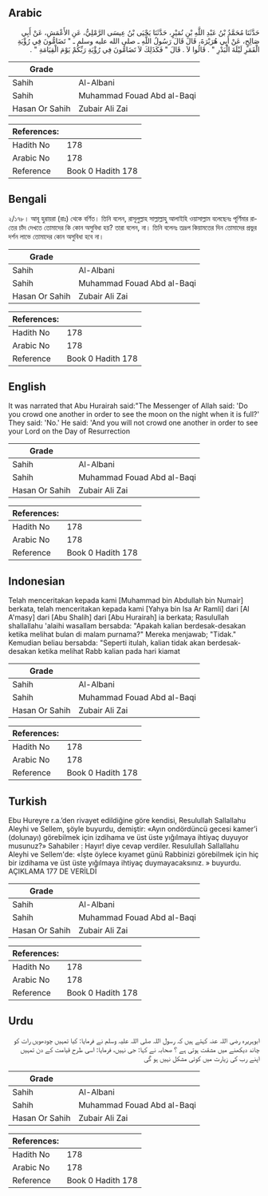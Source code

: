 ## Arabic


<div dir="rtl" lang="ar" style={{fontSize:'larger',backgroundColor:'#f8f9fa',padding:20}}>
حَدَّثَنَا مُحَمَّدُ بْنُ عَبْدِ اللَّهِ بْنِ نُمَيْرٍ، حَدَّثَنَا يَحْيَى بْنُ عِيسَى الرَّمْلِيُّ، عَنِ الأَعْمَشِ، عَنْ أَبِي صَالِحٍ، عَنْ أَبِي هُرَيْرَةَ، قَالَ قَالَ رَسُولُ اللَّهِ ـ صلى الله عليه وسلم ـ ‏"‏ تَضَامُّونَ فِي رُؤْيَةِ الْقَمَرِ لَيْلَةَ الْبَدْرِ ‏"‏ ‏.‏ قَالُوا لاَ ‏.‏ قَالَ ‏"‏ فَكَذَلِكَ لاَ تَضَامُّونَ فِي رُؤْيَةِ رَبِّكُمْ يَوْمَ الْقِيَامَةِ ‏"‏ ‏.‏
</div>
<div style={{backgroundColor:'#f8f9fa',padding:20, marginBottom: 10}}><table> <thead> <tr> <th>Grade</th> <th></th> </tr> </thead> <tbody> <tr><td>Sahih</td><td>Al-Albani</td></tr><tr><td>Sahih</td><td>Muhammad Fouad Abd al-Baqi</td></tr><tr><td>Hasan Or Sahih</td><td>Zubair Ali Zai</td></tr></tbody></table><table> <thead> <tr> <th>References:</th> <th></th> </tr> </thead> <tbody><tr><td>Hadith No</td><td>178</td></tr><tr><td>Arabic No</td><td>178</td></tr><tr><td>Reference</td><td>Book 0 Hadith 178</td></tr></tbody></table></div>

## Bengali


<div dir="ltr" lang="bn" style={{fontSize:'larger',backgroundColor:'#f8f9fa',padding:20}}>
২/১৭৮। আবূ হুরায়রা (রাঃ) থেকে বর্ণিত। তিনি বলেন, রাসূলুল্লাহ সাল্লাল্লাহু আলাইহি ওয়াসাল্লাম বলেছেনঃ পূর্ণিমার রাতের চাঁদ দেখতে তোমাদের কি কোন অসুবিধা হয়? তারা বলেন, না। তিনি বলেনঃ তদ্রূপ কিয়ামতের দিন তোমাদের প্রভুর দর্শন লাভে তোমাদের কোন অসুবিধা হবে না।
</div>
<div style={{backgroundColor:'#f8f9fa',padding:20, marginBottom: 10}}><table> <thead> <tr> <th>Grade</th> <th></th> </tr> </thead> <tbody> <tr><td>Sahih</td><td>Al-Albani</td></tr><tr><td>Sahih</td><td>Muhammad Fouad Abd al-Baqi</td></tr><tr><td>Hasan Or Sahih</td><td>Zubair Ali Zai</td></tr></tbody></table><table> <thead> <tr> <th>References:</th> <th></th> </tr> </thead> <tbody><tr><td>Hadith No</td><td>178</td></tr><tr><td>Arabic No</td><td>178</td></tr><tr><td>Reference</td><td>Book 0 Hadith 178</td></tr></tbody></table></div>

## English


<div dir="ltr" lang="en" style={{fontSize:'larger',backgroundColor:'#f8f9fa',padding:20}}>
It was narrated that Abu Hurairah said:"The Messenger of Allah said: 'Do you crowd one another in order to see the moon on the night when it is full?' They said: 'No.' He said: 'And you will not crowd one another in order to see your Lord on the Day of Resurrection
</div>
<div style={{backgroundColor:'#f8f9fa',padding:20, marginBottom: 10}}><table> <thead> <tr> <th>Grade</th> <th></th> </tr> </thead> <tbody> <tr><td>Sahih</td><td>Al-Albani</td></tr><tr><td>Sahih</td><td>Muhammad Fouad Abd al-Baqi</td></tr><tr><td>Hasan Or Sahih</td><td>Zubair Ali Zai</td></tr></tbody></table><table> <thead> <tr> <th>References:</th> <th></th> </tr> </thead> <tbody><tr><td>Hadith No</td><td>178</td></tr><tr><td>Arabic No</td><td>178</td></tr><tr><td>Reference</td><td>Book 0 Hadith 178</td></tr></tbody></table></div>

## Indonesian


<div dir="ltr" lang="id" style={{fontSize:'larger',backgroundColor:'#f8f9fa',padding:20}}>
Telah menceritakan kepada kami [Muhammad bin Abdullah bin Numair] berkata, telah menceritakan kepada kami [Yahya bin Isa Ar Ramli] dari [Al A'masy] dari [Abu Shalih] dari [Abu Hurairah] ia berkata; Rasulullah shallallahu 'alaihi wasallam bersabda: "Apakah kalian berdesak-desakan ketika melihat bulan di malam purnama?" Mereka menjawab; "Tidak." Kemudian beliau bersabda: "Seperti itulah, kalian tidak akan berdesak-desakan ketika melihat Rabb kalian pada hari kiamat
</div>
<div style={{backgroundColor:'#f8f9fa',padding:20, marginBottom: 10}}><table> <thead> <tr> <th>Grade</th> <th></th> </tr> </thead> <tbody> <tr><td>Sahih</td><td>Al-Albani</td></tr><tr><td>Sahih</td><td>Muhammad Fouad Abd al-Baqi</td></tr><tr><td>Hasan Or Sahih</td><td>Zubair Ali Zai</td></tr></tbody></table><table> <thead> <tr> <th>References:</th> <th></th> </tr> </thead> <tbody><tr><td>Hadith No</td><td>178</td></tr><tr><td>Arabic No</td><td>178</td></tr><tr><td>Reference</td><td>Book 0 Hadith 178</td></tr></tbody></table></div>

## Turkish


<div dir="ltr" lang="tr" style={{fontSize:'larger',backgroundColor:'#f8f9fa',padding:20}}>
Ebu Hureyre r.a.’den rivayet edildiğine göre kendisi, Resulullah Sallallahu Aleyhi ve Sellem, şöyle buyurdu, demiştir: «Ayın ondördüncü gecesi kamer’i (dolunayı) görebilmek için izdihama ve üst üste yığılmaya ihtiyaç duyuyor musunuz?» Sahabiler : Hayır! diye cevap verdiler. Resulullah Sallallahu Aleyhi ve Sellem'de: «İşte öylece kıyamet günü Rabbinizi görebilmek için hiç bir izdihama ve üst üste yığılmaya ihtiyaç duymayacaksınız. » buyurdu. AÇIKLAMA 177 DE VERİLDİ
</div>
<div style={{backgroundColor:'#f8f9fa',padding:20, marginBottom: 10}}><table> <thead> <tr> <th>Grade</th> <th></th> </tr> </thead> <tbody> <tr><td>Sahih</td><td>Al-Albani</td></tr><tr><td>Sahih</td><td>Muhammad Fouad Abd al-Baqi</td></tr><tr><td>Hasan Or Sahih</td><td>Zubair Ali Zai</td></tr></tbody></table><table> <thead> <tr> <th>References:</th> <th></th> </tr> </thead> <tbody><tr><td>Hadith No</td><td>178</td></tr><tr><td>Arabic No</td><td>178</td></tr><tr><td>Reference</td><td>Book 0 Hadith 178</td></tr></tbody></table></div>

## Urdu


<div dir="rtl" lang="ur" style={{fontSize:'larger',backgroundColor:'#f8f9fa',padding:20}}>
ابوہریرہ رضی اللہ عنہ کہتے ہیں کہ رسول اللہ صلی اللہ علیہ وسلم نے فرمایا: کیا تمہیں چودھویں رات کو چاند دیکھنے میں مشقت ہوتی ہے ؟ صحابہ نے کہا: جی نہیں، فرمایا: اسی طرح قیامت کے دن تمہیں اپنے رب کی زیارت میں کوئی مشکل نہیں ہو گی
</div>
<div style={{backgroundColor:'#f8f9fa',padding:20, marginBottom: 10}}><table> <thead> <tr> <th>Grade</th> <th></th> </tr> </thead> <tbody> <tr><td>Sahih</td><td>Al-Albani</td></tr><tr><td>Sahih</td><td>Muhammad Fouad Abd al-Baqi</td></tr><tr><td>Hasan Or Sahih</td><td>Zubair Ali Zai</td></tr></tbody></table><table> <thead> <tr> <th>References:</th> <th></th> </tr> </thead> <tbody><tr><td>Hadith No</td><td>178</td></tr><tr><td>Arabic No</td><td>178</td></tr><tr><td>Reference</td><td>Book 0 Hadith 178</td></tr></tbody></table></div>